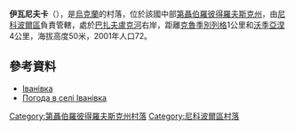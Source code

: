 {{coord|47|51|18|N|34|6|40|E|scale:30000_region:UA|display=title}}

'''伊瓦尼夫卡'''（{{lang-uk|Іванівка}}），是[[烏克蘭|烏克蘭]]的村落，位於該國中部[[第聶伯羅彼得羅夫斯克州|第聶伯羅彼得羅夫斯克州]]，由[[尼科波爾區|尼科波爾區]]負責管轄，處於[[巴扎夫盧克河|巴扎夫盧克河]]右岸，距離[[克魯季別列格_(尼科波爾區)|克魯季別列格]]1公里和[[沃季亞涅_(尼科波爾區)|沃季亞涅]]4公里，海拔高度50米，2001年人口72。

==參考資料==
*[http://gska2.rada.gov.ua/pls/z7502/A005?rdat1=06.12.2007&rf7571=5798 Іванівка]{{dead link|date=2017年11月 |bot=InternetArchiveBot |fix-attempted=yes }}
* [http://weather.in.ua/ua/dnepropetrovskaja/9377 Погода в селі Іванівка] {{Wayback|url=http://weather.in.ua/ua/dnepropetrovskaja/9377 |date=20160607134246 }}

{{DEFAULTSORT:Іванівка}}
[[Category:第聶伯羅彼得羅夫斯克州村落|Category:第聶伯羅彼得羅夫斯克州村落]]
[[Category:尼科波爾區村落|Category:尼科波爾區村落]]


{{Dnipropetrovsk-geo-stub}}